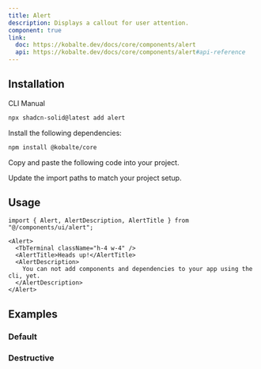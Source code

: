 ```yaml
---
title: Alert
description: Displays a callout for user attention.
component: true
link:
  doc: https://kobalte.dev/docs/core/components/alert
  api: https://kobalte.dev/docs/core/components/alert#api-reference
---
```


<ComponentPreview name="alert-demo" />

## Installation

<Tabs defaultValue="cli">

<TabsList>
  <TabsTrigger value="cli">CLI</TabsTrigger>
  <TabsTrigger value="manual">Manual</TabsTrigger>
  <TabsIndicator class="bg-primary" />
</TabsList>

<TabsContent value="cli">

```bash
npx shadcn-solid@latest add alert
```

</TabsContent>

<TabsContent value="manual">

<Steps>

<Step>Install the following dependencies:</Step>

```bash
npm install @kobalte/core
```

<Step>Copy and paste the following code into your project.</Step>

<ComponentSource name="alert" />

<Step>Update the import paths to match your project setup.</Step>

</Steps>

</TabsContent>

</Tabs>

## Usage

```tsx
import { Alert, AlertDescription, AlertTitle } from "@/components/ui/alert";
```

```tsx
<Alert>
  <TbTerminal className="h-4 w-4" />
  <AlertTitle>Heads up!</AlertTitle>
  <AlertDescription>
    You can not add components and dependencies to your app using the cli, yet.
  </AlertDescription>
</Alert>
```

## Examples

### Default

<ComponentPreview name="alert-demo" />

### Destructive

<ComponentPreview name="alert-destructive" />
